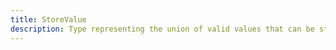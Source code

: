 ```yaml
---
title: StoreValue
description: Type representing the union of valid values that can be stored in the cache
---
```


<InterfaceDetails
  canonicalReference="@apollo/client/utilities!StoreValue:type"
  headingLevel={2}
  displayName="StoreValue"
/>